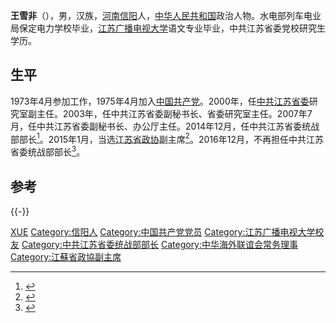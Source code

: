 '''王雪非'''（{{bd|1956年|5月||}}），男，汉族，[[河南|河南]][[信阳|信阳]]人，[[中华人民共和国|中华人民共和国]]政治人物。水电部列车电业局保定电力学校毕业，[[江苏广播电视大学|江苏广播电视大学]]语文专业毕业，中共江苏省委党校研究生学历。

== 生平 ==
1973年4月参加工作，1975年4月加入[[中国共产党|中国共产党]]。2000年，任[[中共江苏省委|中共江苏省委]]研究室副主任。2003年，任中共江苏省委副秘书长、省委研究室主任。2007年7月，任中共江苏省委副秘书长、办公厅主任。2014年12月，任中共江苏省委统战部部长<ref>{{cite news|title=王雪非任江苏省政协党组成员、省委统战部部长|url=http://renshi.people.com.cn/n/2015/0115/c139617-26393082.html|accessdate=2015-02-14|newspaper=人民网|archive-date=2015-02-14|archive-url=https://web.archive.org/web/20150214123850/http://renshi.people.com.cn/n/2015/0115/c139617-26393082.html|dead-url=no}}</ref>。2015年1月，当选[[江苏省政协|江苏省政协]]副主席<ref>{{cite web|url=http://district.ce.cn/newarea/sddy/201501/30/t20150130_4476178.shtml|title=江苏省委统战部部长王雪非当选省政协副主席|publisher=中国经济网|accessdate=2015-01-30|archive-date=2015-03-28|archive-url=https://web.archive.org/web/20150328073716/http://district.ce.cn/newarea/sddy/201501/30/t20150130_4476178.shtml|dead-url=no}}</ref>。2016年12月，不再担任中共江苏省委统战部部长<ref>{{cite web|url=http://www.thepaper.cn/newsDetail_forward_1588130|title=江苏省委常委王燕文兼任省委统战部长，王雪非不再担任|publisher=澎湃新闻|accessdate=2016-12-26|archive-date=2016-12-27|archive-url=https://web.archive.org/web/20161227201455/http://www.thepaper.cn/newsDetail_forward_1588130|dead-url=no}}</ref>。

== 参考 ==
{{reflist}}

{{-}}
{{start box}}
{{s-ppo|cpc}}
{{s-before|[[罗一民|罗一民]]}}
{{s-title|[[中国共产党江苏省委员会|中国共产党江苏省委员会]]统一战线工作部部长|2014年12月-2016年12月}}
{{s-after|[[王燕文|王燕文]]}}
{{end box}}

{{Navboxes 
| title  = 王雪非在[[中华海外联谊会|中华海外联谊会]]的职务
| list1  =
{{中华海外联谊会第四届理事会}}
}}

{{Authority control}}
{{DEFAULTSORT:Wang王}}
[[Category:王姓|XUE]]
[[Category:信阳人|Category:信阳人]]
[[Category:中国共产党党员|Category:中国共产党党员]]
[[Category:江苏广播电视大学校友|Category:江苏广播电视大学校友]]
[[Category:中共江苏省委统战部部长|Category:中共江苏省委统战部部长]]
[[Category:中华海外联谊会常务理事|Category:中华海外联谊会常务理事]]
[[Category:江蘇省政協副主席|Category:江蘇省政協副主席]]